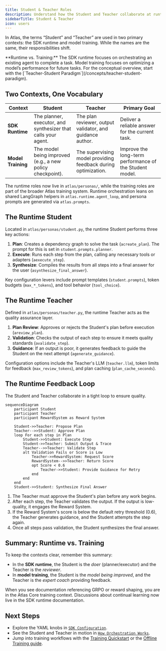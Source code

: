 ```yaml
---
title: Student & Teacher Roles
description: Understand how the Student and Teacher collaborate at runtime and how those roles differ from ATLAS training.
sidebarTitle: Student & Teacher
icon: users
---
```


In Atlas, the terms “Student” and “Teacher” are used in two primary contexts: the SDK runtime and model training. While the names are the same, their responsibilities shift.

<Note>
**Runtime vs. Training:** The SDK runtime focuses on orchestrating an existing agent to complete a task. Model training focuses on optimizing a model’s performance for future tasks. For the conceptual overview, start with the [`Teacher-Student Paradigm`](/concepts/teacher-student-paradigm).
</Note>

## Two Contexts, One Vocabulary

| Context | Student | Teacher | Primary Goal |
|---------|---------|---------|---------------|
| **SDK Runtime** | The planner, executor, and synthesizer that calls your agent. | The plan reviewer, output validator, and guidance author. | Deliver a reliable answer for the current task. |
| **Model Training** | The model being improved (e.g., a new policy checkpoint). | The supervising model providing feedback during optimization. | Improve the long-term performance of the Student model. |

The runtime roles now live in `atlas/personas/`, while the training roles are part of the broader Atlas training system. Runtime orchestration leans on shared LangGraph helpers in `atlas.runtime.agent_loop`, and persona prompts are generated via `atlas.prompts`.

## The Runtime Student

Located in `atlas/personas/student.py`, the runtime Student performs three key actions:

1. **Plan**: Creates a dependency graph to solve the task (`acreate_plan`). The prompt for this is set in `student.prompts.planner`.
2. **Execute**: Runs each step from the plan, calling any necessary tools or adapters (`aexecute_step`).
3. **Synthesize**: Compiles the results from all steps into a final answer for the user (`asynthesize_final_answer`).

Key configuration levers include prompt templates (`student.prompts`), token budgets (`max_*_tokens`), and tool behavior (`tool_choice`).

## The Runtime Teacher

Defined in `atlas/personas/teacher.py`, the runtime Teacher acts as the quality assurance layer.

1. **Plan Review**: Approves or rejects the Student's plan before execution (`areview_plan`).
2. **Validation**: Checks the output of each step to ensure it meets quality standards (`avalidate_step`).
3. **Guidance**: If an output is poor, it generates feedback to guide the Student on the next attempt (`agenerate_guidance`).

Configuration options include the Teacher's LLM (`teacher.llm`), token limits for feedback (`max_review_tokens`), and plan caching (`plan_cache_seconds`).

## The Runtime Feedback Loop

The Student and Teacher collaborate in a tight loop to ensure quality.

```mermaid
sequenceDiagram
    participant Student
    participant Teacher
    participant RewardSystem as Reward System

    Student->>Teacher: Propose Plan
    Teacher-->>Student: Approve Plan
    loop For each step in Plan
        Student->>Student: Execute Step
        Student->>Teacher: Submit Output & Trace
        Teacher-->>Teacher: Validate Step
        alt Validation Fails or Score is Low
            Teacher->>RewardSystem: Request Score
            RewardSystem-->>Teacher: Return Score
            opt Score < 0.6
                Teacher->>Student: Provide Guidance for Retry
            end
        end
    end
    Student->>Student: Synthesize Final Answer
```

1. The Teacher must approve the Student's plan before any work begins.
2. After each step, the Teacher validates the output. If the output is low-quality, it engages the Reward System.
3. If the Reward System's score is below the default retry threshold (0.6), the Teacher generates guidance, and the Student attempts the step again.
4. Once all steps pass validation, the Student synthesizes the final answer.

## Summary: Runtime vs. Training

To keep the contexts clear, remember this summary:

- In the **SDK runtime**, the Student is the *doer* (planner/executor) and the Teacher is the *reviewer*.
- In **model training**, the Student is the *model being improved*, and the Teacher is the *expert coach* providing feedback.

When you see documentation referencing GRPO or reward shaping, you are in the Atlas Core training context. Discussions about continual learning now live in the SDK runtime documentation.

## Next Steps

- Explore the YAML knobs in [`SDK Configuration`](/sdk/configuration).
- See the Student and Teacher in motion in [`How Orchestration Works`](/sdk/orchestration).
- Jump into training workflows with the [Training Quickstart](/quickstart) or the [Offline Training guide](/training/offline/grpo-training).
